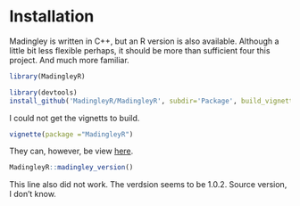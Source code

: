 # Installation

Madingley is written in C++, but an R version is also available. Although a little bit less flexible perhaps, it should be more than sufficient four this project. And much more familiar.

```r
library(MadingleyR)
```


```r
library(devtools)
install_github('MadingleyR/MadingleyR', subdir='Package', build_vignettes = F)
```

I could not get the vignetts to build. 

```r
vignette(package ="MadingleyR") 
```
They can, however, be view [here](https://github.com/MadingleyR/MadingleyR).

```r
MadingleyR::madingley_version()
```
This line also did not work. The verdsion seems to be 1.0.2. Source version, I don't know.



